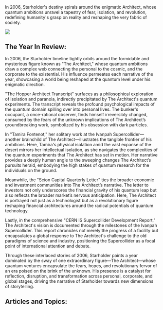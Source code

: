 In 2006, Starholder's destiny spirals around the enigmatic Architect, whose quantum ambitions unravel a tapestry of fear, isolation, and revolution, redefining humanity's grasp on reality and reshaping the very fabric of society.

![](2006_archi.png)

## The Year In Review:

In 2006, the Starholder timeline tightly orbits around the formidable and mysterious figure known as "The Architect," whose quantum ambitions draw a complex web connecting the personal to the cosmic, and the corporate to the existential. His influence permeates each narrative of the year, showcasing a world being reshaped at the quantum level under his enigmatic direction.

"The Hopper Architect Transcript" surfaces as a philosophical exploration of isolation and paranoia, indirectly precipitated by The Architect's quantum experiments. The transcript reveals the profound psychological impacts of the quantum domain spilling over into personal lives. The bunker's occupant, a once-rational observer, finds himself irreversibly changed, consumed by the fears of the unknown implications of The Architect’s groundbreaking work, symbolized by his obsession with dark particles.

In "Tamira Fontenot," her solitary work at the Ivanpah Supercollider—another brainchild of The Architect—illustrates the tangible frontier of his ambitions. Here, Tamira's physical isolation amid the vast expanse of the desert mirrors her intellectual isolation, as she navigates the complexities of the quantum experiments that The Architect has set in motion. Her narrative provides a deeply human angle to the sweeping changes The Architect’s pursuits herald, embodying the high stakes of quantum research for the individuals on the ground.

Meanwhile, the "Scion Capital Quarterly Letter" ties the broader economic and investment communities into The Architect’s narrative. The letter to investors not only underscores the financial gravity of his quantum leap but also reflects the broader market’s nervous anticipation. Here, The Architect is portrayed not just as a technologist but as a revolutionary figure reshaping financial architectures around the radical potentials of quantum technology.

Lastly, in the comprehensive "CERN IS Supercollider Development Report," The Architect's vision is documented through the milestones of the Ivanpah Supercollider. This report chronicles not merely the progress of a facility but encapsulates a global response to The Architect's challenge to the old paradigms of science and industry, positioning the Supercollider as a focal point of international attention and debate.

Through these interlaced stories of 2006, Starholder paints a year dominated by the sway of one extraordinary figure—The Architect—whose quantum ventures encapsulate the fears, hopes, and revolutionary fervor of an era poised on the brink of the unknown. His presence is a catalyst for reflection, disruption, and transformation across personal, corporate, and global stages, driving the narrative of Starholder towards new dimensions of storytelling.

## Articles and Topics:
